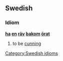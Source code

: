 ==Swedish==
===Idiom===
'''[[ha]] [[en]] [[räv]] [[bakom]] [[örat]]'''

#to be [[cunning]]

[[Category:Swedish idioms]]